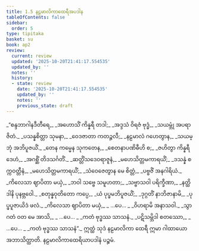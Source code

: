 ```yaml
---
title: 1.5 နဠမာလိကာထေရီအပဒါန
tableOfContents: false
sidebar:
  order: 5
type: tipitaka
basket: su
book: ap2
review:
  current: review
  updated: '2025-10-20T21:41:17.554535'
  updated_by: ''
  notes: ''
  history:
  - state: review
    date: '2025-10-20T21:41:17.554535'
    updated_by: ''
    notes: ''
    previous_state: draft
---
```



<DynamicBreadcrumb />


<ReviewStatus review={frontmatter.review} showDetails={true} />

<HypothesisAnnotation frontmatter={frontmatter} />

<Division number="37" book="ap2" e="ch" v="20" p="4">

<Paragraph number="47" type="verses" book="ap2">
_“စန္ဒဘာဂါနဒီတီရေ,_  
_အဟောသိံ ကိန္နရီ တဒါ;_  
_အဒ္ဒသံ ဝိရဇံ ဗုဒ္ဓံ,_  
_သယမ္ဘုံ အပရာဇိတံ._  

</Paragraph>

</Division>
<Division number="38" book="ap2" e="ch" v="20" p="4">

<Paragraph number="48" type="verses" book="ap2">
_ပသန္နစိတ္တာ သုမနာ,_  
_ဝေဒဇာတာ ကတဉ္ဇလီ;_  
_နဠမာလံ ဂဟေတွာန,_  
_သယမ္ဘုံ အဘိပူဇယိံ._  

</Paragraph>

</Division>
<Division number="39" book="ap2" e="ch" v="20" p="4">

<Paragraph number="49" type="verses" book="ap2">
_တေန ကမ္မေန သုကတေန,_  
_စေတနာပဏိဓီဟိ စ;_  
_ဇဟိတွာ ကိန္နရီဒေဟံ,_  
_အဂစ္ဆိံ တိဒသင်္ဂတိံ._  

</Paragraph>

</Division>
<Division number="40" book="ap2" e="ch" v="20" p="4">

<Paragraph number="50" type="verses" book="ap2">
_ဆတ္တိံသဒေဝရာဇူနံ,_  
_မဟေသိတ္တမကာရယိံ;_  
_ဒသန္နံ စက္ကဝတ္တီနံ,_  
_မဟေသိတ္တမကာရယိံ;_  
_သံဝေဇေတွာန မေ စိတ္တံ,_  
_ပဗ္ဗဇိံ အနဂါရိယံ._  

</Paragraph>

</Division>
<Division number="41" book="ap2" e="ch" v="20" p="4">

<Paragraph number="51" type="verses" book="ap2">
_ကိလေသာ ဈာပိတာ မယှံ,_  
_ဘဝါ သဗ္ဗေ သမူဟတာ;_  
_သဗ္ဗာသဝါ ပရိက္ခီဏာ,_  
_နတ္ထိ ဒါနိ ပုနဗ္ဘဝေါ._  

</Paragraph>

</Division>
<Division number="42" book="ap2" e="ch" v="20" p="4">

<Paragraph number="52" type="verses" book="ap2">
_စတုန္နဝုတိတော ကပ္ပေ,_  
_ယံ ပုပ္ဖမဘိပူဇယိံ;_  
_ဒုဂ္ဂတိံ နာဘိဇာနာမိ,_  
_ပုပ္ဖပူဇာယိဒံ ဖလံ._  

</Paragraph>

</Division>
<Division number="43" book="ap2" e="ch" v="20" p="5">

<Paragraph number="53" type="verses" book="ap2">
_ကိလေသာ ဈာပိတာ မယှံ,_  
_ …ပေ… _  
_ဝိဟရာမိ အနာသဝါ._  

</Paragraph>

</Division>
<Division number="44" book="ap2" e="ch" v="20" p="5">

<Paragraph number="54" type="verses" book="ap2">
_သွာဂတံ ဝတ မေ အာသိ,_  
_ …ပေ… _  
_ကတံ ဗုဒ္ဓဿ သာသနံ._  

</Paragraph>

</Division>
<Division number="45" book="ap2" e="ch" v="20" p="5">

<Paragraph number="55" type="verses" book="ap2">
_ပဋိသမ္ဘိဒါ စတဿော,_  
_ …ပေ… _  
_ကတံ ဗုဒ္ဓဿ သာသနံ”._  

</Paragraph>

<Paragraph number="56" book="ap2">
ဣတ္ထံ သုဒံ နဠမာလိကာ ထေရီ ဣမာ ဂါထာယော အဘာသိတ္ထာတိ.

</Paragraph>
</Division>

<Paragraph number="57" type="center" book="ap2">
နဠမာလိကာထေရိယာပဒါနံ ပဉ္စမံ.
</Paragraph>